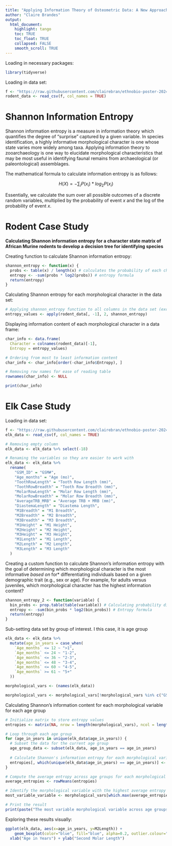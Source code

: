 ```yaml
---
title: "Applying Information Theory of Osteometric Data: A New Approach to Constructing Demographic Profiles of Faunal Assemblages"
author: "Claire Brandes"
output: 
  html_document: 
    highlight: tango
    toc: TRUE
    toc_float: TRUE
    collapsed: FALSE
    smooth_scroll: TRUE
---
```


Loading in necessary packages:

```r
library(tidyverse)
```

Loading in data set:

```r
f <- "https://raw.githubusercontent.com/clairebran/ethnobio-poster-2024/main/African%20Murine%20Rodents%20Character%20State%20Matrix.csv"
rodent_data <- read_csv(f, col_names = TRUE)
```

# Shannon Information Entropy

Shannon information entropy is a measure in information theory which quantifies the degree of "surprise" captured by a given variable. In species identification, a highly informative morphological character is one whose state varies more widely among taxa. Applying information theory to zooarchaeology is one way to elucidate morphological characteristics that may be most useful in identifying faunal remains from archaeological (or paleontological) assemblages. 

The mathematical formula to calculate information entropy is as follows:

$$H(X) = - \sum_{i}P(x_i) * log_2 P(x_i)$$

Essentially, we calculate the sum over all possible outcomes of a discrete random variables, multiplied by the probability of event $x$ and the log of the probability of event $x$. 

# Rodent Case Study

**Calculating Shannon information entropy for a character state matrix of African Murine rodents to develop a decision tree for identifying species**

Creating function to calculate Shannon information entropy:

```r
shannon_entropy <- function(x) {
  probs <- table(x) / length(x) # calculates the probability of each character state value occurring in the vector x
  entropy <- -sum(probs * log2(probs)) # entropy formula 
  return(entropy)
}
```

Calculating Shannon entropy for each morphological character in the data set:

```r
# Applying shannon_entropy function to all columns in the data set (except for the first column of genus names)
entropy_values <- apply(rodent_data[, -1], 2, shannon_entropy) 
```

Displaying information content of each morphological character in a data frame:

```r
char_info <- data.frame(
  Character = colnames(rodent_data)[-1],
  Entropy = entropy_values)

# Ordering from most to least information content 
char_info <- char_info[order(-char_info$Entropy), ] 

# Removing row names for ease of reading table
rownames(char_info) <- NULL 

print(char_info)
```

# Elk Case Study 

Loading in data set:

```r
f <- "https://raw.githubusercontent.com/clairebran/ethnobio-poster-2024/main/elk_data.csv"
elk_data <- read_csv(f, col_names = TRUE)

# Removing empty column 
elk_data <- elk_data %>% select(-18) 

# Renaming the variables so they are easier to work with 
elk_data <- elk_data %>%
  rename(
    "GSM_ID" = "GSM#",
    "Age_months" = "Age (mo)",
    "ToothRowLength" = "Tooth Row Length (mm)",
    "ToothRowBreadth" = "Tooth Row Breadth (mm)",
    "MolarRowLength" = "Molar Row Length (mm)",
    "MolarRowBreadth" = "Molar Row Breadth (mm)",
    "AverageTRB_MRB" = "Average TRB + MRB (mm)",
    "DiastemaLength" = "Diastema Length",
    "M1Breadth" = "M1 Breadth",
    "M2Breadth" = "M2 Breadth",
    "M3Breadth" = "M3 Breadth",
    "M1Height" = "M1 Height",
    "M2Height" = "M2 Height",
    "M3Height" = "M3 Height",
    "M1Length" = "M1 Length",
    "M2Length" = "M2 Length",
    "M3Length" = "M3 Length"
  )
```

Creating a custom function to calculate Shannon's information entropy with the goal of determining which morphological character is the most informative *based on *for* differentiating individuals based on a given demographic trait (e.g., sex or age). For example, for adults versus juveniles, which morphological character has the highest information content? 

```r
shannon_entropy_2 <- function(variable) {
  bin_probs <- prop.table(table(variable)) # Calculating probability distribution for each of the bins
  entropy <- -sum(bin_probs * log2(bin_probs)) # Entropy formula 
  return(entropy)
}
```

Sub-setting data set by group of interest. I this case, it is age group 

```r
elk_data <- elk_data %>%
  mutate(age_in_years = case_when(
    `Age_months` <= 12 ~ ">1",
    `Age_months` <= 24 ~ "1-2",
    `Age_months` <= 36 ~ "2-3",
    `Age_months` <= 48 ~ "3-4",
    `Age_months` <= 60 ~ "4-5",
    `Age_months` >= 61 ~ "5+"
  ))

morphological_vars <- (names(elk_data))

morphological_vars <- morphological_vars[!morphological_vars %in% c("GSM_ID", "Age_months", "age_in_years")]

```

Calculating Shannon's information content for each morphological variable for each age group

```r
# Initialize matrix to store entropy values
entropies <- matrix(NA, nrow = length(morphological_vars), ncol = length(unique(elk_data$age_in_years)))

# Loop through each age group
for (age_in_years in unique(elk_data$age_in_years)) {
  # Subset the data for the current age group
  age_group_data <- subset(elk_data, age_in_years == age_in_years)
  
  # Calculate Shannon's information entropy for each morphological variable
  entropies[, which(unique(elk_data$age_in_years) == age_in_years)] <- sapply(age_group_data[, morphological_vars], shannon_entropy_2)
}

# Compute the average entropy across age groups for each morphological variable
average_entropies <- rowMeans(entropies)

# Identify the morphological variable with the highest average entropy
most_variable_variable <- morphological_vars[which.max(average_entropies)]

# Print the result
print(paste("The most variable morphological variable across age groups is:", most_variable_variable))
```

Exploring these results visually:

```r
ggplot(elk_data, aes(x=age_in_years, y=M2Length)) + 
    geom_boxplot(color="blue", fill="blue", alpha=0.2, outlier.colour="red", outlier.fill="red", outlier.size=3) + theme_light() +
  xlab("Age in Years") + ylab("Second Molar Length")
```


